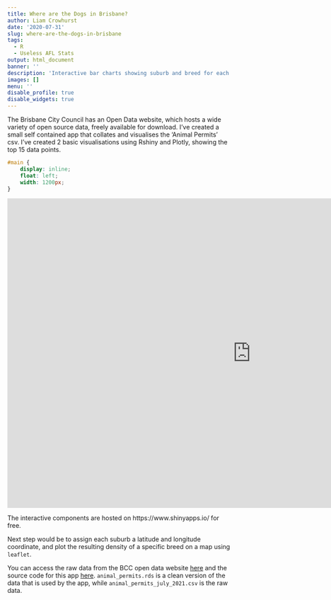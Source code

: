 ```yaml
---
title: Where are the Dogs in Brisbane?
author: Liam Crowhurst
date: '2020-07-31'
slug: where-are-the-dogs-in-brisbane
tags:
  - R
  - Useless AFL Stats
output: html_document
banner: ''
description: 'Interactive bar charts showing suburb and breed for each registered dog in the Brisbane City Council'
images: []
menu: ''
disable_profile: true 
disable_widgets: true
---
```


The Brisbane City Council has an Open Data website, which hosts a wide variety of open source data, freely available for download. I've created a small self contained app that collates and visualises the 'Animal Permits' csv. I've created 2 basic visualisations using Rshiny and Plotly, showing the top 15 data points.

```css
#main {
    display: inline;
    float: left;
    width: 1200px;
}
```

<div class="container"><div class="h_iframe"><iframe  src="https://crowdatascience.shinyapps.io/where_are_the_dogs/" frameborder="0" height="700px" width="1100" position="absolute"></iframe></div></div>

The interactive components are hosted on https://www.shinyapps.io/ for free.

Next step would be to assign each suburb a latitude and longitude coordinate, and plot the resulting density of a specific breed on a map using `leaflet`.

You can access the raw data from the BCC open data website [here](https://www.data.brisbane.qld.gov.au/data/dataset/current-animal-related-permits/resource/c2823090-8a44-4c8b-9ed4-e988491b25f4){target="blank"} and the source code for this app [here](https://github.com/liam-crow/shiny-apps/tree/master/where-are-the-dogs). `animal_permits.rds` is a clean version of the data that is used by the app, while `animal_permits_july_2021.csv` is the raw data.